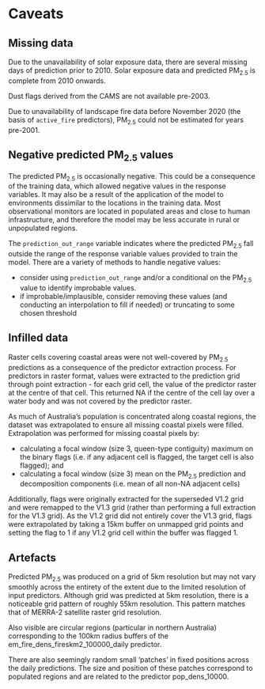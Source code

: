 # Caveats

## Missing data

Due to the unavailability of solar exposure data, there are several missing days of prediction prior to 2010. Solar exposure data and predicted PM~2.5~ is complete from 2010 onwards.

Dust flags derived from the CAMS are not available pre-2003.

Due to unavailability of landscape fire data before November 2020 (the basis of `active_fire` predictors), PM~2.5~ could not be estimated for years pre-2001.

## Negative predicted PM~2.5~ values

The predicted PM~2.5~ is occasionally negative. This could be a consequence of the training data, which allowed negative values in the response variables. It may also be a result of the application of the model to environments dissimilar to the locations in the training data. Most observational monitors are located in populated areas and close to human infrastructure, and therefore the model may be less accurate in rural or unpopulated regions.

The `prediction_out_range` variable indicates where the predicted PM~2.5~ fall outside the range of the response variable values provided to train the model. There are a variety of methods to handle negative values:

- consider using `prediction_out_range` and/or a conditional on the PM~2.5~ value to identify improbable values.
- if improbable/implausible, consider removing these values (and conducting an interpolation to fill if needed) or truncating to some chosen threshold

## Infilled data

Raster cells covering coastal areas were not well-covered by PM~2.5~ predictions as a consequence of the predictor extraction process. For predictors in raster format, values were extracted to the prediction grid through point extraction - for each grid cell, the value of the predictor raster at the centre of that cell. This returned NA if the centre of the cell lay over a water body and was not covered by the predictor raster. 

As much of Australia's population is concentrated along coastal regions, the dataset was extrapolated to ensure all missing coastal pixels were filled. Extrapolation was performed for missing coastal pixels by: 

- calculating a focal window (size 3, queen-type contiguity) maximum on the binary flags (i.e. if any adjacent cell is flagged, the target cell is also flagged); and
- calculating a focal window (size 3) mean on the PM~2.5~ prediction and decomposition components (i.e. mean of all non-NA adjacent cells)


Additionally, flags were originally extracted for the superseded V1.2 grid and were remapped to the V1.3 grid (rather than performing a full extraction for the V1.3 grid). As the V1.2 grid did not entirely cover the V1.3 grid, flags were extrapolated by taking a 15km buffer on unmapped grid points and setting the flag to 1 if any V1.2 grid cell within the buffer was flagged 1.

## Artefacts

Predicted PM~2.5~ was produced on a grid of 5km resolution but may not vary smoothly across the entirety of the extent due to the limited resolution of input predictors.
Although grid was predicted at 5km resolution, there is a noticeable grid pattern of roughly 55km resolution. This pattern matches that of MERRA-2 satellite raster grid resolution.

Also visible are circular regions (particular in northern Australia) corresponding to the 100km radius buffers of the em_fire_dens_fireskm2_100000_daily predictor.

There are also seemingly random small ‘patches’ in fixed positions across the daily predictions. The size and position of these patches correspond to populated regions and are related to the predictor pop_dens_10000.

